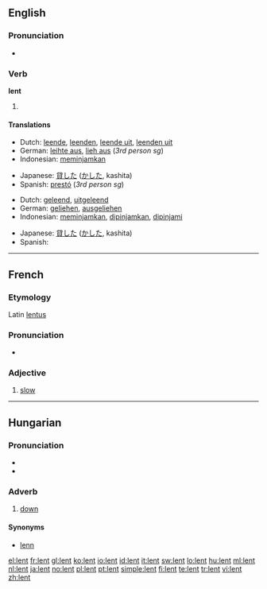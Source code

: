 {{also|Lent}}
==English==

===Pronunciation===
* {{IPA|/lεnt/}}
*: {{rhymes|ɛnt}}

===Verb===
'''lent'''

# {{past of|[[lend]]}}

====Translations====
{{trans-top|past tense of lend}}
* Dutch: [[leende]], [[leenden]], [[leende uit]], [[leenden uit]]
* German: [[leihte aus]], [[lieh aus]] (''3rd person sg'')
* Indonesian: [[pinjam|meminjamkan]]
{{trans-mid}}
* Japanese: [[貸した]] ([[かした]], kashita)
* Spanish: [[prestó]] (''3rd person sg'')
{{trans-bottom}}

{{trans-top|past participle of lend}}
* Dutch: [[geleend]], [[uitgeleend]]
* German: [[geliehen]], [[ausgeliehen]]
* Indonesian: [[pinjam|meminjamkan]], [[pinjam|dipinjamkan]], [[pinjam|dipinjami]]
{{trans-mid}}
* Japanese: [[貸した]] ([[かした]], kashita)
* Spanish: {{t-|es|prestado}}
{{trans-bottom}}

----

==French==

===Etymology===
Latin [[lentus]]

===Pronunciation===
* {{audio|Fr-lent.ogg|audio}}

===Adjective===
{{fr-adj}}

# [[slow]]

----

==Hungarian==

===Pronunciation===
* {{IPA|/ˈlɛnt/|lang=hu}}
* {{hyphenation|lent}}

===Adverb===
{{infl|hu|adverb}}

# [[down]]

====Synonyms====
* [[lenn]]

[[el:lent]]
[[fr:lent]]
[[gl:lent]]
[[ko:lent]]
[[io:lent]]
[[id:lent]]
[[it:lent]]
[[sw:lent]]
[[lo:lent]]
[[hu:lent]]
[[ml:lent]]
[[nl:lent]]
[[ja:lent]]
[[no:lent]]
[[pl:lent]]
[[pt:lent]]
[[simple:lent]]
[[fi:lent]]
[[te:lent]]
[[tr:lent]]
[[vi:lent]]
[[zh:lent]]